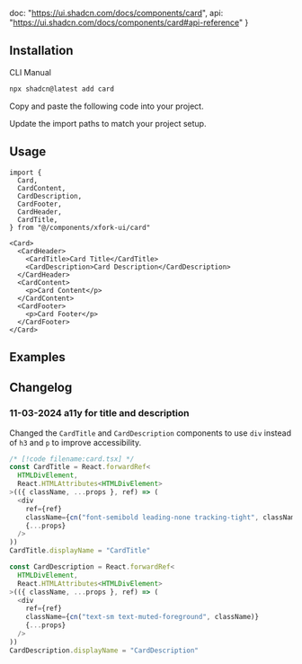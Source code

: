   doc: "https://ui.shadcn.com/docs/components/card",
  api: "https://ui.shadcn.com/docs/components/card#api-reference"
}

<ComponentPreview demoName="card-with-form"  />

## Installation

<Tabs defaultValue="cli">

<TabsList>
  <TabsTrigger value="cli">CLI</TabsTrigger>
  <TabsTrigger value="manual">Manual</TabsTrigger>
</TabsList>

<TabsContent value="cli">

```bash
npx shadcn@latest add card
```

</TabsContent>

<TabsContent value="manual">

<Steps>

<Step>Copy and paste the following code into your project.</Step>

<ComponentSource name="card" />

<Step>Update the import paths to match your project setup.</Step>

</Steps>

</TabsContent>

</Tabs>

## Usage



```tsx
import {
  Card,
  CardContent,
  CardDescription,
  CardFooter,
  CardHeader,
  CardTitle,
} from "@/components/xfork-ui/card"
```

```tsx
<Card>
  <CardHeader>
    <CardTitle>Card Title</CardTitle>
    <CardDescription>Card Description</CardDescription>
  </CardHeader>
  <CardContent>
    <p>Card Content</p>
  </CardContent>
  <CardFooter>
    <p>Card Footer</p>
  </CardFooter>
</Card>
```



## Examples

<ComponentPreview demoName="card-demo"  />

## Changelog

### 11-03-2024 a11y for title and description

Changed the `CardTitle` and `CardDescription` components to use `div` instead of `h3` and `p` to improve accessibility.

```js
/* [!code filename:card.tsx] */
const CardTitle = React.forwardRef<
  HTMLDivElement,
  React.HTMLAttributes<HTMLDivElement>
>(({ className, ...props }, ref) => (
  <div
    ref={ref}
    className={cn("font-semibold leading-none tracking-tight", className)}
    {...props}
  />
))
CardTitle.displayName = "CardTitle"

const CardDescription = React.forwardRef<
  HTMLDivElement,
  React.HTMLAttributes<HTMLDivElement>
>(({ className, ...props }, ref) => (
  <div
    ref={ref}
    className={cn("text-sm text-muted-foreground", className)}
    {...props}
  />
))
CardDescription.displayName = "CardDescription"